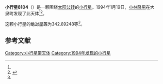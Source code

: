 {{Infobox planet
| bgcolour = #FFFFC0
| name = 8104 Kum阿莫尔型小行星i
| symbol = 
| image = 
| caption = 
| discovery = yes
| discovery_ref = 
| discoverer = [[小林隆男|小林隆男]]
| discovery_site = [[大泉町|大泉町]] 
| discovered = 1994年1月19日
| designations = yes
| mp_name = 
| named_after = 
| alt_names = 1994 BW4/ 1987 YN6 / 1988 AF2 / 1991 PZ
| mp_category = [[主带小行星|主带小行星]]
| orbit_ref = <ref name="a">[http://ssd.jpl.nasa.gov/sbdb.cgi?sstr=8104 8104 Kum阿莫尔型小行星i] {{Wayback|url=http://ssd.jpl.nasa.gov/sbdb.cgi?sstr=8104 |date=20201124030613 }}，小行星數據庫瀏覽器（JPL Small-Body Database Browser）－[[美国国家航空航天局|美国国家航空航天局]]喷气推进实验室</ref>
| epoch = 2456400.5 (2013年4月18日更新)
| aphelion = {{convert|3.2768523|AU|km|3|abbr=on|lk=out}}
| perihelion = {{convert|2.7719519|AU|km|3|abbr=on}}
| semimajor = {{convert|3.0244021|AU|km|3|abbr=on}}
| eccentricity = 0.0834711
| period = 1921.134238 [[日|日]]<br />5.26[[儒略年|儒略年]]
| avg_speed = 
| inclination = 9.53073
| asc_node = 304.11606
| mean_anomaly = 
| arg_peri = 342.89248
| satellites = 
| physical_characteristics = yes
| dimensions = 
| mass = 
| density = 
| surface_grav = 
| escape_velocity = 
| sidereal_day = 
| axial_tilt = 
| pole_ecliptic_lat = 
| pole_ecliptic_lon = 
| albedo = 
| temperatures= 
| temp_name1 = 
| mean_temp_1 = 
| max_temp_1 = 
| temp_name2 = 
| max_temp_2 = 
| spectral_type = 
| abs_magnitude = 342.89248
}}

'''小行星8104'''（{{lang-en|8104 Kum阿莫尔型小行星i}}）是一颗围绕[[太阳|太阳]][[公转|公转]]的[[小行星|小行星]]。1994年1月19日，[[小林隆男|小林隆男]]在大泉町发现了此天体<ref name="a" /><ref>{{cite news|title=小行星列表|url=http://cfa-www.harvard.edu/iau/lists/NumberedMPs.txt|accessdate=2013-07-08|newspaper=哈佛大学|archive-date=2008-05-17|archive-url=https://web.archive.org/web/20080517010638/http://cfa-www.harvard.edu/iau/lists/NumberedMPs.txt|dead-url=no}}</ref>。

这颗小行星的[[绝对星等|绝对星等]]为342.89248等<ref name="a" />。

==参考文献==
{{reflist}}
{{Minor Planet Number|[[小行星8103|小行星8103]]|[[小行星8105|小行星8105]]}}

{{小天体}}

[[Category:小行星带天体|Category:小行星带天体]]
[[Category:1994年发现的小行星|Category:1994年发现的小行星]]

{{asteroid-stub}}